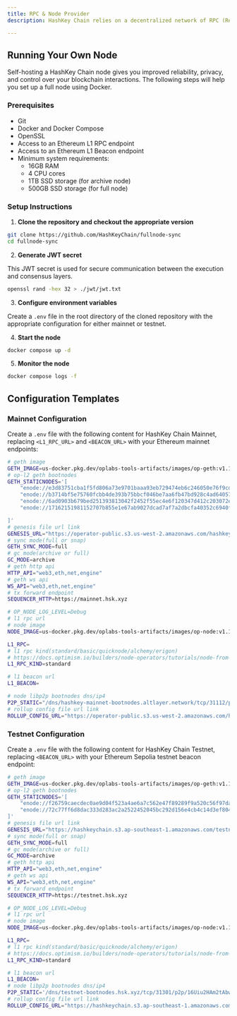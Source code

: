 ```yaml
---
title: RPC & Node Provider
description: HashKey Chain relies on a decentralized network of RPC (Remote Procedure Call) nodes that enable developers to interact with the blockchain. This guide covers how to set up and operate your own RPC node for both mainnet and testnet environments.

---
```


## Running Your Own Node

Self-hosting a HashKey Chain node gives you improved reliability, privacy, and control over your blockchain interactions. The following steps will help you set up a full node using Docker.

### Prerequisites

- Git
- Docker and Docker Compose
- OpenSSL
- Access to an Ethereum L1 RPC endpoint
- Access to an Ethereum L1 Beacon endpoint
- Minimum system requirements:
  - 16GB RAM
  - 4 CPU cores
  - 1TB SSD storage (for archive node)
  - 500GB SSD storage (for full node)

### Setup Instructions

1. **Clone the repository and checkout the appropriate version**

```bash
git clone https://github.com/HashKeyChain/fullnode-sync
cd fullnode-sync
```

2. **Generate JWT secret**

This JWT secret is used for secure communication between the execution and consensus layers.

```bash
openssl rand -hex 32 > ./jwt/jwt.txt
```

3. **Configure environment variables**

Create a `.env` file in the root directory of the cloned repository with the appropriate configuration for either mainnet or testnet.

4. **Start the node**

```bash
docker compose up -d
```

5. **Monitor the node**

```bash
docker compose logs -f
```

## Configuration Templates

### Mainnet Configuration

Create a `.env` file with the following content for HashKey Chain Mainnet, replacing `<L1_RPC_URL>` and `<BEACON_URL>` with your Ethereum mainnet endpoints:

```bash
# geth image
GETH_IMAGE=us-docker.pkg.dev/oplabs-tools-artifacts/images/op-geth:v1.101503.4
# op-l2 geth bootnodes
GETH_STATICNODES='[
    "enode://e3d83751cba1f5fd806a73e9701baaa93eb729474eb6c246050e76f9cde32915d4904e1fa12be4196ad7296aba61d4ffebfb7a9c5eeff2b9578e0d7a55cc5ed5@hashkey-mainnet-bootnodes.altlayer.network:31111",
    "enode://b3714bf5e75760fcbb4de393b75bbcf046be7aa6fb47bd928c4ad6405717a5e67cb01a31dc820ce6b51cfb6c8268ec6c1166fdb2a66f9c92ea67f2fdfdf130fc@hashkey-mainnet-bootnodes.altlayer.network:31113",
    "enode://6ad0903b679bed251393813042f2452f55ec4e6f120347d412c203072e58bb2e3c1d68247eba25a89b920995bed3b043819d49577a8c1fe4f1c0d762d7d6763a@hashkey-mainnet-bootnodes.altlayer.network:31115",
    "enode://17162151981152707b855e1e67ab9027dcad7af7a2dbcfa40352c6940f1a977f490b2522986736a8c20327abd5f50afd39f23031b3b103d99c0c03c4449bd172@hashkey-mainnet-bootnodes.altlayer.network:31117",

]'
# genesis file url link
GENESIS_URL="https://operator-public.s3.us-west-2.amazonaws.com/hashkeychain/mainnet/genesis.json"
# sync mode(full or snap)
GETH_SYNC_MODE=full
# gc mode(archive or full)
GC_MODE=archive
# geth http api
HTTP_API="web3,eth,net,engine"
# geth ws api
WS_API="web3,eth,net,engine"
# tx forward endpoint
SEQUENCER_HTTP=https://mainnet.hsk.xyz

# OP_NODE_LOG_LEVEL=Debug
# l1 rpc url
# node image
NODE_IMAGE=us-docker.pkg.dev/oplabs-tools-artifacts/images/op-node:v1.13.2

L1_RPC=
# l1 rpc kind(standard/basic/quicknode/alchemy/erigon)
# https://docs.optimism.io/builders/node-operators/tutorials/node-from-docker
L1_RPC_KIND=standard

# l1 beacon url
L1_BEACON=

# node libp2p bootnodes dns/ip4
P2P_STATIC="/dns/hashkey-mainnet-bootnodes.altlayer.network/tcp/31112/p2p/16Uiu2HAm1UX8Lx4XKnHXncKCw5Q4r6jsajKDEukHk9S9NXuroVKY,/dns/hashkey-mainnet-bootnodes.altlayer.network/tcp/31114/p2p/16Uiu2HAm2PzcWR3pgBkCSUC8Co6WsKHhyyxJysQqzeZpHoX2RaAf,/dns/hashkey-mainnet-bootnodes.altlayer.network/tcp/31116/p2p/16Uiu2HAm6s2pY65dcXi8zM4EfD7oCP4o64C6a8XbxwgLU1q6WAUe,/dns/hashkey-mainnet-bootnodes.altlayer.network/tcp/31118/p2p/16Uiu2HAmQEAZhJTPSdrJpH2NqZ5X368XPXGq68XxL1r8wQamdbwQ"
# rollup config file url link
ROLLUP_CONFIG_URL="https://operator-public.s3.us-west-2.amazonaws.com/hashkeychain/mainnet/rollup.json"

```

### Testnet Configuration

Create a `.env` file with the following content for HashKey Chain Testnet, replacing `<BEACON_URL>` with your Ethereum Sepolia testnet beacon endpoint:

```bash
# geth image
GETH_IMAGE=us-docker.pkg.dev/oplabs-tools-artifacts/images/op-geth:v1.101503.4
# op-l2 geth bootnodes
GETH_STATICNODES='[
    "enode://f26759caecdec0ae9d04f523a4ae6a7c562e47f89289f9a520c56f97da9c64cf386441df7f2e992b153a66e8988dcbd3280064db700002e9c14140913004cc52@testnet-bootnodes.hsk.xyz:31289",
    "enode://72c77ff6d8dac333d283ac2a2522452045bc292d156e4cb4c14d3ef804db77d0c11f7a0bacd507d7eaaa371a7b32cb47369c799620d245630ee137a58d19e893@testnet-bootnodes.hsk.xyz:30109"
]'
# genesis file url link
GENESIS_URL="https://hashkeychain.s3.ap-southeast-1.amazonaws.com/testnet/genesis.json"
# sync mode(full or snap)
GETH_SYNC_MODE=full
# gc mode(archive or full)
GC_MODE=archive
# geth http api
HTTP_API="web3,eth,net,engine"
# geth ws api
WS_API="web3,eth,net,engine"
# tx forward endpoint
SEQUENCER_HTTP=https://testnet.hsk.xyz

# OP_NODE_LOG_LEVEL=Debug
# l1 rpc url
# node image
NODE_IMAGE=us-docker.pkg.dev/oplabs-tools-artifacts/images/op-node:v1.13.2

L1_RPC=
# l1 rpc kind(standard/basic/quicknode/alchemy/erigon)
# https://docs.optimism.io/builders/node-operators/tutorials/node-from-docker
L1_RPC_KIND=standard

# l1 beacon url
L1_BEACON=
# node libp2p bootnodes dns/ip4
P2P_STATIC='/dns/testnet-bootnodes.hsk.xyz/tcp/31301/p2p/16Uiu2HAm2tAbwcFYMnXNvVmhacKbE1gz1oMbdrxpUNEUrTBp1fvZ,/dns/testnet-bootnodes.hsk.xyz/tcp/32343/p2p/16Uiu2HAmDKkBkmQNBRe1yXZPtRkJUWmafLgmj6Y84w2AUa3Qgp6N'
# rollup config file url link
ROLLUP_CONFIG_URL="https://hashkeychain.s3.ap-southeast-1.amazonaws.com/testnet/rollup.json"
```
